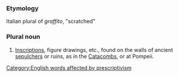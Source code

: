===Etymology===
Italian plural of ''graffito'', "scratched"

===Plural noun===
#[[Inscriptions]], figure drawings, etc., found on the walls of ancient [[sepulchers]] or ruins, as in the [[Catacombs]], or at Pompeii.

[[Category:English words affected by prescriptivism]]